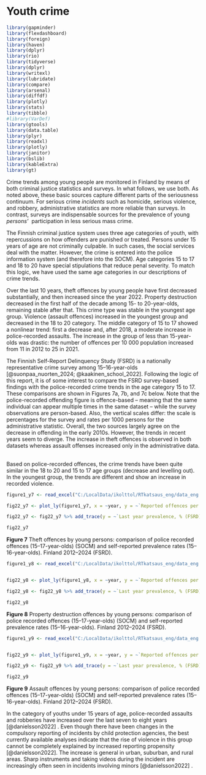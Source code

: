 # Youth crime

```{r, include=FALSE}
library(gapminder)
library(flexdashboard)
library(foreign)
library(haven)
library(dplyr)
library(rio)
library(tidyverse)
library(dplyr)
library(writexl)
library(lubridate)
library(compare)
library(arsenal)
library(diffdf)
library(plotly)
library(stats)
library(tibble)
#library(VarDef)
library(gtools)
library(data.table)
library(plyr)
library(readxl)
library(plotly)
library(janitor)
library(bslib)
library(kableExtra)
library(gt)

```

Crime trends among young people are monitored in Finland by means of both criminal justice statistics and surveys. In what follows, we use both. As noted above, these basic sources capture different parts of the seriousness continuum. For serious crime *incidents* such as homicide, serious violence, and robbery, administrative statistics are more reliable than surveys. In contrast, surveys are indispensable sources for the prevalence of young *persons’*  participation in less serious mass crime.

The Finnish criminal justice system uses three age categories of youth, with repercussions on how offenders are punished or treated. Persons under 15 years of age are not criminally culpable. In such cases, the social services deal with the matter. However, the crime is entered into the police information system (and therefore into the SOCM). Age categories 15 to 17 and 18 to 20 have special stipulations that reduce penal severity. To match this logic, we have used the same age categories in our descriptions of crime trends.

Over the last 10 years, theft offences by young people have first decreased substantially, and then increased since the year 2022. Property destruction decreased in the first half of the decade among 15- to 20-year-olds, remaining stable after that. This crime type was stable in the youngest age group. Violence (assault offences) increased in the youngest group and decreased in the 18 to 20 category. The middle category of 15 to 17 showed a nonlinear trend: first a decrease and, after 2018, a moderate increase in police-recorded assaults. The increase in the group of less than 15-year-olds was drastic: the number of offences per 10 000 population increased from 11 in 2012 to 25 in 2021.

The Finnish Self-Report Delinquency Study (FSRD) is a nationally representative crime survey among 15–16-year-olds [@suonpaa_nuorten_2024; @kaakinen_school_2022]. Following the logic of this report, it is of some interest to compare the FSRD survey-based findings with the police-recorded crime trends in the age category 15 to 17. These comparisons are shown in Figures 7a, 7b, and 7c below. Note that the police-recorded offending figure is offence-based – meaning that the same individual can appear multiple times in the same dataset – while the survey observations are person-based. Also, the vertical scales differ: the scale is percentages for the survey and rates per 1000 persons for the administrative statistic. Overall, the two sources largely agree on the decrease in offending in the early 2010s. However, the trends in recent years seem to diverge. The increase in theft offences is observed in both datasets whereas assault offenses increased only in the administrative data.  

Based on police-recorded offences, the crime trends have been quite similar in the 18 to 20 and 15 to 17 age groups (decrease and levelling out). In the youngest group, the trends are different and show an increase in recorded violence.

```{r, echo=FALSE, warning=FALSE}

figure1_y7 <- read_excel("C:/LocalData/ikolttol/RTkatsaus_eng/data_eng.xlsx",sheet="figure7")

fig22_y7 <- plot_ly(figure1_y7, x = ~year, y = ~`Reported offences per 1000 pop (SOCM)`, name = "Reported offences per 1000 pop (SOCM)", type = 'scatter', mode = 'lines') %>% layout(xaxis = list(title = " "), yaxis = list(title = " ")) %>%  layout(legend = list(orientation = "h", xanchor = "center", x = 0.5))    

fig22_y7 <- fig22_y7 %>% add_trace(y = ~`Last year prevalence, % (FSRD)`, name = "Last year prevalence, % (FSRD)", mode = 'markers') 

fig22_y7

```

**Figure 7** Theft offences by young persons: comparison of police recorded offences (15--17-year-olds) (SOCM) and self-reported prevalence rates (15--16-year-olds). Finland 2012--2024 (FSRD).\

```{r, echo=FALSE, warning=FALSE}

figure1_y8 <- read_excel("C:/LocalData/ikolttol/RTkatsaus_eng/data_eng.xlsx",sheet="figure8")


fig22_y8 <- plot_ly(figure1_y8, x = ~year, y = ~`Reported offences per 1000 pop (SOCM)`, name = "Reported offences per 1000 pop (SOCM)", type = 'scatter', mode = 'lines') %>% layout(xaxis = list(title = " "), yaxis = list(title = " ")) %>%  layout(legend = list(orientation = "h", xanchor = "center", x = 0.5))    

fig22_y8 <- fig22_y8 %>% add_trace(y = ~`Last year prevalence, % (FSRD)`, name = "Last year prevalence, % (FSRD)", mode = 'markers') 

fig22_y8

```

**Figure 8** Property destruction offences by young persons: comparison of police recorded offences (15--17-year-olds) (SOCM) and self-reported prevalence rates (15--16-year-olds). Finland 2012--2024 (FSRD).

```{r, echo=FALSE, warning=FALSE}

figure1_y9 <- read_excel("C:/LocalData/ikolttol/RTkatsaus_eng/data_eng.xlsx",sheet="figure9")


fig22_y9 <- plot_ly(figure1_y9, x = ~year, y = ~`Reported offences per 1000 pop (SOCM)`, name = "Reported offences per 1000 pop (SOCM)", type = 'scatter', mode = 'lines') %>% layout(xaxis = list(title = " "), yaxis = list(title = " ")) %>%  layout(legend = list(orientation = "h", xanchor = "center", x = 0.5))    

fig22_y9 <- fig22_y9 %>% add_trace(y = ~`Last year prevalence, % (FSRD)`, name = "Last year prevalence, % (FSRD)", mode = 'markers') 

fig22_y9

```

**Figure 9** Assault offences by young persons: comparison of police recorded offences (15--17-year-olds) (SOCM) and self-reported prevalence rates (15--16-year-olds). Finland 2012--2024 (FSRD).

In the category of youths under 15 years of age, police-recorded assaults and robberies have increased over the last seven to eight years [@danielsson2022] . Even though there have been changes in the compulsory reporting of incidents by child protection agencies, the best currently available analyses indicate that the rise of violence in this group cannot be completely explained by increased reporting propensity [@danielsson2022]. The increase is general in urban, suburban, and rural areas. Sharp instruments and taking videos during the incident are increasingly often seen in incidents involving minors [@danielsson2022] .
